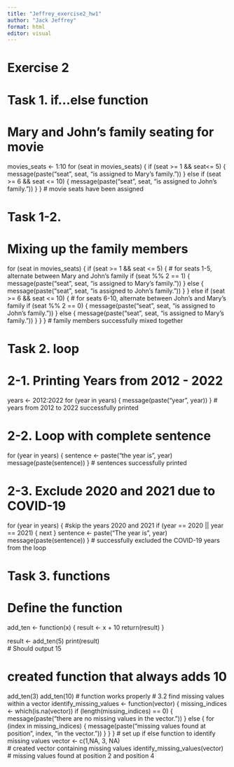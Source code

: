 ```yaml
---
title: "Jeffrey_exercise2_hw1"
author: "Jack Jeffrey"
format: html
editor: visual
---
```


# Exercise 2

# Task 1. if...else function

# Mary and John's family seating for movie

movies_seats \<- 1:10 for (seat in movies_seats) { if (seat \>= 1 && seat\<= 5) { message(paste("seat", seat, "is assigned to Mary's family.")) } else if (seat \>= 6 && seat \<= 10) { message(paste("seat", seat, "is assigned to John's family.")) } } \# movie seats have been assigned

# Task 1-2.

# Mixing up the family members

for (seat in movies_seats) { if (seat \>= 1 && seat \<= 5) { \# for seats 1-5, alternate between Mary and John's family if (seat %% 2 == 1) { message(paste("seat", seat, "is assigned to Mary's family.")) } else { message(paste("seat", seat, "is assigned to John's family.")) } } else if (seat \>= 6 && seat \<= 10) { \# for seats 6-10, alternate between John's and Mary's family if (seat %% 2 == 0) { message(paste("seat", seat, "is assigned to John's family.")) } else { message(paste("seat", seat, "is assigned to Mary's family.")) } } } \# family members successfully mixed together

# Task 2. loop

# 2-1. Printing Years from 2012 - 2022

years \<- 2012:2022 for (year in years) { message(paste("year", year)) } \# years from 2012 to 2022 successfully printed

# 2-2. Loop with complete sentence

for (year in years) { sentence \<- paste("the year is", year) message(paste(sentence)) } \# sentences successfully printed

# 2-3. Exclude 2020 and 2021 due to COVID-19

for (year in years) { #skip the years 2020 and 2021 if (year == 2020 \|\| year == 2021) { next } sentence \<- paste("The year is", year) message(paste(sentence)) } \# successfully excluded the COVID-19 years from the loop

# Task 3. functions

# Define the function

add_ten \<- function(x) { result \<- x + 10 return(result) }

result \<- add_ten(5) print(result)\
\# Should output 15

# created function that always adds 10

add_ten(3) add_ten(10) \# function works properly \# 3.2 find missing values within a vector identify_missing_values \<- function(vector) { missing_indices \<- which(is.na(vector)) if (length(missing_indices) == 0) { message(paste("there are no missing values in the vector.")) } else { for (index in missing_indices) { message(paste("missing values found at position", index, "in the vector.")) } } } \# set up if else function to identify missing values vector \<- c(1,NA, 3, NA)\
\# created vector containing missing values identify_missing_values(vector) \# missing values found at position 2 and position 4
